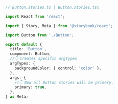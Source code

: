 ```ts
// Button.stories.ts | Button.stories.tsx

import React from 'react';

import { Story, Meta } from '@storybook/react';

import Button from './Button';

export default {
  title: 'Button',
  component: Button,
  //👇 Creates specific argTypes
  argTypes: {
    backgroundColor: { control: 'color' },
  },
  args: {
    //👇 Now all Button stories will be primary.
    primary: true,
  },
} as Meta;
```